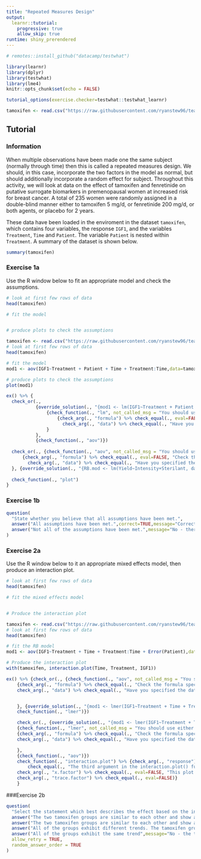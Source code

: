 ```yaml
---
title: "Repeated Measures Design"
output: 
  learnr::tutorial:
    progressive: true
    allow_skip: true
runtime: shiny_prerendered
---
```


```r
# remotes::install_github("datacamp/testwhat")

library(learnr)
library(dplyr)
library(testwhat)
library(lme4)
knitr::opts_chunk$set(echo = FALSE)

tutorial_options(exercise.checker=testwhat::testwhat_learnr)

tamoxifen <- read.csv("https://raw.githubusercontent.com/ryanstew96/teaching-data/refs/heads/main/L5Q3_IEO007_RM.csv") %>% mutate_at(vars(Patient,Treatment,Time),as.factor)
```

## Tutorial

### Information
When multiple observations have been made one the same subject (normally through time) then this is called a repeated measures design. We should, in this case, incorporate the two factors in the model as normal, but should additionally incorporate a random effect for subject. Throughout this activity, we will look at data on the effect of tamoxifen and fenretinide on putative surrogate biomarkers in premenopausal women at increased risk for breast cancer. A total of 235 women were randomly assigned in a double-blind manner either to tamoxifen 5 mg/d, or fenretinide 200 mg/d, or both agents, or placebo for 2 years. 

These data have been loaded in the enviroment in the dataset `tamoxifen`, which contains four variables, the response `IGF1`, and the variables `Treatment`, `Time` and `Patient`. The variable `Patient` is nested within `Treatment`. A summary of the dataset is shown below.

```r
summary(tamoxifen)
```

### Exercise 1a
Use the R window below to fit an appropriate model and check the assumptions. 
```r
# look at first few rows of data
head(tamoxifen)

# fit the model


# produce plots to check the assumptions

```

```r
tamoxifen <- read.csv("https://raw.githubusercontent.com/ryanstew96/teaching-data/refs/heads/main/L5Q3_IEO007_RM.csv") %>% mutate_at(vars(Patient,Treatment,Time),as.factor)
# look at first few rows of data
head(tamoxifen)

# fit the model
mod1 <- aov(IGF1~Treatment + Patient + Time + Treatment:Time,data=tamoxifen)

# produce plots to check the assumptions
plot(mod1)
```

```r
ex() %>% {
  check_or(.,
           {override_solution(., "{mod1 <- lm(IGF1~Treatment + Patient + Time + Treatment:Time, data=tamoxifen); plot(mod1)}") %>%
               {check_function(., "lm", not_called_msg = "You should use either aov() or lm() to fit the model") %>%
                   {check_arg(., "formula") %>% check_equal(., eval=FALSE, "Check the formula specified in the lm() function. You should have your response on the left and the two factors on the right hand side. Note that since patient is nested within treatement the first two terms should be Treatment and Patient.")
                     check_arg(., "data") %>% check_equal(., "Have you specified the data set correctly?")}
               }
           },
           {check_function(., "aov")})
  
  check_or(., {check_function(., "aov", not_called_msg = "You should use either aov() or lm() to fit the model") %>%
      {check_arg(., "formula") %>% check_equal(., eval=FALSE, "Check the formula specified in the aov() function. You should have your response on the left and the two factors on the right hand side. Note that since patient is nested within treatement the first two terms should be Treatment and Patient.")
        check_arg(., "data") %>% check_equal(., "Have you specified the data set correctly?")}
  }, {override_solution(., "{RB.mod <- lm(Yield~Intensity+Sterilant, data=RB.Data); anova(RB.mod)}") %>% check_function(., "lm")})
  
  check_function(., "plot")
}
```

### Exercise 1b
```r
question(
  "State whether you believe that all assumptions have been met.",
  answer("All assumptions have been met.",correct=TRUE,message="Correct - there is no obvious trend in the scale-location plot and no obvious fanning out in the residuals vs fitted values plot which indicates constant variance has been met. The points follow the line on the Q-Q plot fairly closely which indicates that the residuals are normally distributed."),
  answer("Not all of the assumptions have been met.",message="No - there is no obvious trend in the scale-location plot and no obvious fanning out in the residuals vs fitted values plot which indicates constant variance has been met. The points follow the line on the Q-Q plot fairly closely which indicates that the residuals are normally distributed.")
)
```

### Exercise 2a
Use the R window below to it an appropriate mixed effects model, then produce an interaction plot.
```r
# look at first few rows of data
head(tamoxifen)

# fit the mixed effects model


# Produce the interaction plot

```

```r
tamoxifen <- read.csv("https://raw.githubusercontent.com/ryanstew96/teaching-data/refs/heads/main/L5Q3_IEO007_RM.csv") %>% mutate_at(vars(Patient,Treatment,Time),as.factor)
# look at first few rows of data
head(tamoxifen)

# fit the RB model
mod1 <- aov(IGF1~Treatment + Time + Treatment:Time + Error(Patient),data=tamoxifen)

# Produce the interaction plot
with(tamoxifen, interaction.plot(Time, Treatment, IGF1))
```

```r
ex() %>% {check_or(., {check_function(., "aov", not_called_msg = "You should use either aov() or lmer() to fit the model") %>%
    {check_arg(., "formula") %>% check_equal(., "Check the formula specified in the aov() function. Have you specified the random effect correctly using the Error() function?")
    check_arg(., "data") %>% check_equal(., "Have you specified the data set correctly?")}


    }, {override_solution(., "{mod1 <- lmer(IGF1~Treatment + Time + Treatment:Time + (1|Patient), data=tamoxifen); summary(mod1)}") %>%
    check_function(., "lmer")})

    check_or(., {override_solution(., "{mod1 <- lmer(IGF1~Treatment + Time + Treatment:Time + (1|Patient), data=tamoxifen); summary(mod1)}") %>%
    {check_function(., "lmer", not_called_msg = "You should use either aov() or lmer() to fit the model") %>%
    {check_arg(., "formula") %>% check_equal(., "Check the formula specified in the lmer() function. The random effect should be specified as (1|random).")
    check_arg(., "data") %>% check_equal(., "Have you specified the data set correctly?")}}

    },
    {check_function(., "aov")})
    check_function(., "interaction.plot") %>% {check_arg(., "response") %>% 
        check_equal(., "The third argument in the interaction.plot() function should be the response", eval=FALSE)
    check_arg(., "x.factor") %>% check_equal(., eval=FALSE, "This plot is easiest to read when the time variable is on the x-axis")
    check_arg(., "trace.factor") %>% check_equal(., eval=FALSE)}
    }
```

###Exercise 2b
```r
question(
  "Select the statement which best describes the effect based on the interaction plot.",
  answer("The two tamoxifen groups are similar to each other and show a different trend to the other two groups. The tamoxifen groups result in an overall lower biomarker level.",correct=TRUE,message="Correct - the two lines TP and TF are similar, which indicates that these two groups behave in a similar way. These also have the lowest level of biomarker at the end of the 24 months, with TP being the lowest overall."),
  answer("The two tamoxifen groups are similar to each other and show a different trend to the other two groups. The tamoxifen groups result in an overall higher biomarker level.",message="No - the two lines TP and TF are similar, which indicates that these two groups behave in a similar way. However, these groups have the lowest level of biomarker at the end of the 24 months, with TP being the lowest overall."),
  answer("All of the groups exhibit different trends. The tamoxifen groups result in an overall lower biomarker level.",message="No - the two lines TP and TF are similar, which indicates that these two groups behave in a similar way. The other two groups are also similar to each other."),
  answer("All of the groups exhibit the same trend",message="No - the two lines TP and TF are similar, which indicates that these two groups behave in a similar way. The other two groups are also similar to each other, however there is a large difference in trend between the tamoxifen and non tamoxifen trends."),
  allow_retry = TRUE,
  random_answer_order = TRUE
)
```

